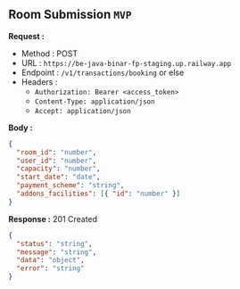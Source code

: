 
## Room Submission `MVP`

**Request :**

- Method : <Badge method="POST">POST</Badge>
- URL : `https://be-java-binar-fp-staging.up.railway.app`
- Endpoint : `/v1/transactions/booking` or else
- Headers :
  - `Authorization: Bearer <access_token>`
  - `Content-Type: application/json`
  - `Accept: application/json`

**Body :**

```json
{
  "room_id": "number",
  "user_id": "number",
  "capacity": "number",
  "start_date": "date",
  "payment_scheme": "string",
  "addons_facilities": [{ "id": "number" }]
}
```

**Response :** <Badge outline variant="success">201 Created</Badge>

```json
{
  "status": "string",
  "message": "string",
  "data": "object",
  "error": "string"
}
```
